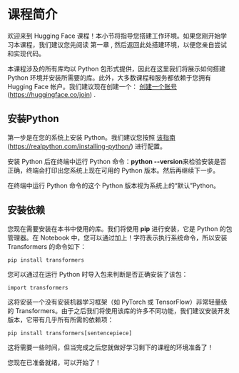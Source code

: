 # 课程简介 

欢迎来到 Hugging Face 课程！本小节将指导您搭建工作环境。如果您刚开始学习本课程，我们建议您先阅读 第一章 , 然后返回此处搭建环境，以便您亲自尝试和实现代码。

本课程涉及的所有库均以 Python 包形式提供，因此在这里我们将展示如何搭建 Python 环境并安装所需要的库。此外，大多数课程和服务都依赖于您拥有 Hugging Face 帐户。我们建议现在创建一个： [创建一个账号](https://huggingface.co/join)(https://huggingface.co/join) .

## 安装Python 

第一步是在您的系统上安装 Python。我们建议您按照 [该指南](https://realpython.com/installing-python/)(https://realpython.com/installing-python/) 进行配置。

安装 Python 后在终端中运行 Python 命令：**python --version**来检验安装是否正确，终端会打印出您系统上现在可用的 Python 版本。然后再继续下一步。

在终端中运行 Python 命令的这个 Python 版本视为系统上的“默认”Python。

## 安装依赖 

您现在需要安装在本书中使用的库。我们将使用 **pip** 进行安装，它是 Python 的包管理器。在 Notebook 中，您可以通过加上！字符表示执行系统命令，所以安装Transformers 的命令如下：

```
pip install transformers
```

您可以通过在运行 Python 时导入包来判断是否正确安装了该包：

```
import transformers
```

这将安装一个没有安装机器学习框架（如 PyTorch 或 TensorFlow）非常轻量级的 Transformers。由于之后我们将使用该库的许多不同功能，我们建议安装开发版本，它带有几乎所有所需的依赖项：

```
pip install transformers[sentencepiece]
```

这将需要一些时间，但当完成之后您就做好学习剩下的课程的环境准备了！

您现在已准备就绪，可以开始了！
